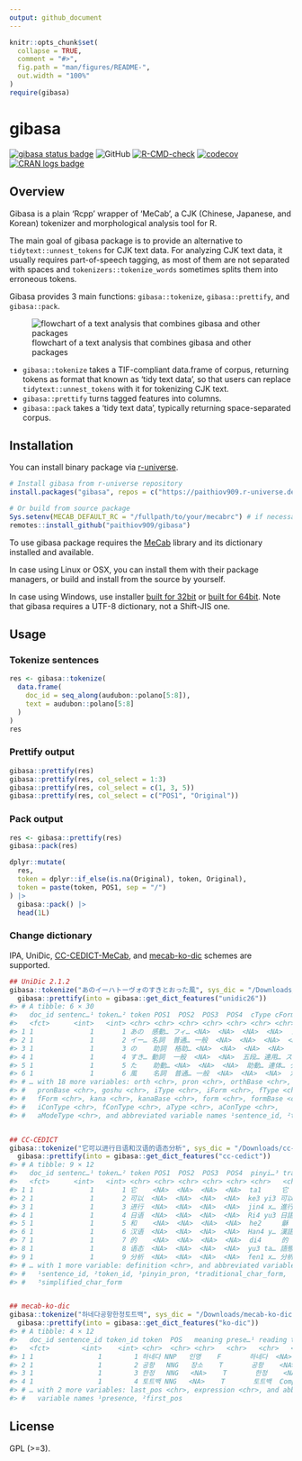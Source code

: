 ```yaml
---
output: github_document
---
```


<!-- README.md is generated from README.Rmd. Please edit that file -->

```r
knitr::opts_chunk$set(
  collapse = TRUE,
  comment = "#>",
  fig.path = "man/figures/README-",
  out.width = "100%"
)
require(gibasa)
```

# gibasa

<!-- badges: start -->
[![gibasa status badge](https://paithiov909.r-universe.dev/badges/gibasa)](https://paithiov909.r-universe.dev)
![GitHub](https://img.shields.io/github/license/paithiov909/gibasa)
[![R-CMD-check](https://github.com/paithiov909/gibasa/workflows/R-CMD-check/badge.svg)](https://github.com/paithiov909/gibasa/actions)
[![codecov](https://codecov.io/gh/paithiov909/gibasa/branch/main/graph/badge.svg)](https://app.codecov.io/gh/paithiov909/gibasa)
[![CRAN logs badge](https://cranlogs.r-pkg.org/badges/gibasa)](https://cran.r-project.org/package=gibasa)
<!-- badges: end -->

## Overview

Gibasa is a plain 'Rcpp' wrapper of 'MeCab', a CJK (Chinese, Japanese, and Korean) tokenizer and morphological analysis tool for R.

The main goal of gibasa package is to provide an alternative to `tidytext::unnest_tokens` for CJK text data.
For analyzing CJK text data, it usually requires part-of-speech tagging,
as most of them are not separated with spaces and `tokenizers::tokenize_words` sometimes splits them into erroneous tokens.

Gibasa provides 3 main functions: `gibasa::tokenize`, `gibasa::prettify`, and `gibasa::pack`.

![flowchart of a text analysis that combines gibasa and other packages](man/figures/tidytext_fig5_1_mod.drawio.png)

- `gibasa::tokenize` takes a TIF-compliant data.frame of corpus, returning tokens as format that known as 'tidy text data', so that users can replace `tidytext::unnest_tokens` with it for tokenizing CJK text.
- `gibasa::prettify` turns tagged features into columns.
- `gibasa::pack` takes a 'tidy text data', typically returning space-separated corpus.

## Installation

You can install binary package via [r-universe](https://paithiov909.r-universe.dev/gibasa).

```r
# Install gibasa from r-universe repository
install.packages("gibasa", repos = c("https://paithiov909.r-universe.dev", "https://cloud.r-project.org"))

# Or build from source package
Sys.setenv(MECAB_DEFAULT_RC = "/fullpath/to/your/mecabrc") # if necessary
remotes::install_github("paithiov909/gibasa")
```

To use gibasa package requires the [MeCab](https://taku910.github.io/mecab/) library and its dictionary installed and available.

In case using Linux or OSX, you can install them with their package managers, or build and install from the source by yourself.

In case using Windows, use installer [built for 32bit](https://drive.google.com/uc?export=download&id=0B4y35FiV1wh7WElGUGt6ejlpVXc) or [built for 64bit](https://github.com/ikegami-yukino/mecab/releases/tag/v0.996.2).
Note that gibasa requires a UTF-8 dictionary, not a Shift-JIS one.

## Usage

### Tokenize sentences

```r
res <- gibasa::tokenize(
  data.frame(
    doc_id = seq_along(audubon::polano[5:8]),
    text = audubon::polano[5:8]
  )
)
res
```

### Prettify output

```r
gibasa::prettify(res)
gibasa::prettify(res, col_select = 1:3)
gibasa::prettify(res, col_select = c(1, 3, 5))
gibasa::prettify(res, col_select = c("POS1", "Original"))
```

### Pack output

```r
res <- gibasa::prettify(res)
gibasa::pack(res)

dplyr::mutate(
  res,
  token = dplyr::if_else(is.na(Original), token, Original),
  token = paste(token, POS1, sep = "/")
) |>
  gibasa::pack() |>
  head(1L)
```

### Change dictionary

IPA, UniDic, [CC-CEDICT-MeCab](https://github.com/ueda-keisuke/CC-CEDICT-MeCab), and [mecab-ko-dic](https://bitbucket.org/eunjeon/mecab-ko-dic/src/master/) schemes are supported.

```r
## UniDic 2.1.2
gibasa::tokenize("あのイーハトーヴォのすきとおった風", sys_dic = "/Downloads/unidic-lite") |>
  gibasa::prettify(into = gibasa::get_dict_features("unidic26"))
#> # A tibble: 6 × 30
#>   doc_id sentenc…¹ token…² token POS1  POS2  POS3  POS4  cType cForm lForm lemma
#>   <fct>      <int>   <int> <chr> <chr> <chr> <chr> <chr> <chr> <chr> <chr> <chr>
#> 1 1              1       1 あの  感動… フィ… <NA>  <NA>  <NA>  <NA>  アノ  あの 
#> 2 1              1       2 イー… 名詞  普通… 一般  <NA>  <NA>  <NA>  <NA>  <NA> 
#> 3 1              1       3 の    助詞  格助… <NA>  <NA>  <NA>  <NA>  ノ    の   
#> 4 1              1       4 すき… 動詞  一般  <NA>  <NA>  五段… 連用… スキ… 透き…
#> 5 1              1       5 た    助動… <NA>  <NA>  <NA>  助動… 連体… タ    た   
#> 6 1              1       6 風    名詞  普通… 一般  <NA>  <NA>  <NA>  カゼ  風   
#> # … with 18 more variables: orth <chr>, pron <chr>, orthBase <chr>,
#> #   pronBase <chr>, goshu <chr>, iType <chr>, iForm <chr>, fType <chr>,
#> #   fForm <chr>, kana <chr>, kanaBase <chr>, form <chr>, formBase <chr>,
#> #   iConType <chr>, fConType <chr>, aType <chr>, aConType <chr>,
#> #   aModeType <chr>, and abbreviated variable names ¹​sentence_id, ²​token_id


## CC-CEDICT
gibasa::tokenize("它可以进行日语和汉语的语态分析", sys_dic = "/Downloads/cc-cedict") |> 
  gibasa::prettify(into = gibasa::get_dict_features("cc-cedict"))
#> # A tibble: 9 × 12
#>   doc_id sentenc…¹ token…² token POS1  POS2  POS3  POS4  pinyi…³ tradi…⁴ simpl…⁵
#>   <fct>      <int>   <int> <chr> <chr> <chr> <chr> <chr> <chr>   <chr>   <chr>  
#> 1 1              1       1 它    <NA>  <NA>  <NA>  <NA>  ta1     它      它     
#> 2 1              1       2 可以  <NA>  <NA>  <NA>  <NA>  ke3 yi3 可以    可以   
#> 3 1              1       3 进行  <NA>  <NA>  <NA>  <NA>  jin4 x… 進行    进行   
#> 4 1              1       4 日语  <NA>  <NA>  <NA>  <NA>  Ri4 yu3 日語    日语   
#> 5 1              1       5 和    <NA>  <NA>  <NA>  <NA>  he2     龢      和     
#> 6 1              1       6 汉语  <NA>  <NA>  <NA>  <NA>  Han4 y… 漢語    汉语   
#> 7 1              1       7 的    <NA>  <NA>  <NA>  <NA>  di4     的      的     
#> 8 1              1       8 语态  <NA>  <NA>  <NA>  <NA>  yu3 ta… 語態    语态   
#> 9 1              1       9 分析  <NA>  <NA>  <NA>  <NA>  fen1 x… 分析    分析   
#> # … with 1 more variable: definition <chr>, and abbreviated variable names
#> #   ¹​sentence_id, ²​token_id, ³​pinyin_pron, ⁴​traditional_char_form,
#> #   ⁵​simplified_char_form


## mecab-ko-dic
gibasa::tokenize("하네다공항한정토트백", sys_dic = "/Downloads/mecab-ko-dic") |> 
  gibasa::prettify(into = gibasa::get_dict_features("ko-dic"))
#> # A tibble: 4 × 12
#>   doc_id sentence_id token_id token  POS   meaning prese…¹ reading type  first…²
#>   <fct>        <int>    <int> <chr>  <chr> <chr>   <chr>   <chr>   <chr> <chr>  
#> 1 1                1        1 하네다 NNP   인명    F       하네다  <NA>  <NA>   
#> 2 1                1        2 공항   NNG   장소    T       공항    <NA>  <NA>   
#> 3 1                1        3 한정   NNG   <NA>    T       한정    <NA>  <NA>   
#> 4 1                1        4 토트백 NNG   <NA>    T       토트백  Comp… <NA>   
#> # … with 2 more variables: last_pos <chr>, expression <chr>, and abbreviated
#> #   variable names ¹​presence, ²​first_pos
```

## License

GPL (>=3).
